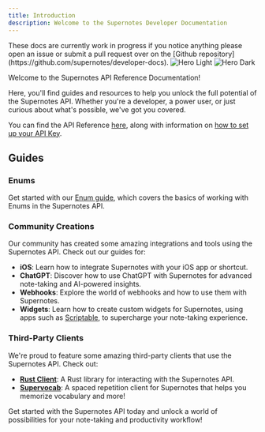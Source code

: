 ```yaml
---
title: Introduction
description: Welcome to the Supernotes Developer Documentation
---
```


<Info>
  These docs are currently work in progress if you notice anything please open
  an issue or submit a pull request over on the [Github
  repository](https://github.com/supernotes/developer-docs).
</Info>

<img className="block dark:hidden" src="/images/hero.svg" alt="Hero Light" />
<img className="hidden dark:block" src="/images/hero.svg" alt="Hero Dark" />


Welcome to the Supernotes API Reference Documentation!

Here, you'll find guides and resources to help you unlock the full potential of the Supernotes API. Whether you're a developer, a power user, or just curious about what's possible, we've got you covered.

You can find the API Reference [here](/api-reference), along with information on [how to set up your API Key](/api-reference/introduction#authentication).

## Guides

### Enums
Get started with our [Enum guide](/guides/enums), which covers the basics of working with Enums in the Supernotes API.

### Community Creations

Our community has created some amazing integrations and tools using the Supernotes API. Check out our guides for:

* **iOS**: Learn how to integrate Supernotes with your iOS app or shortcut.
* **ChatGPT**: Discover how to use ChatGPT with Supernotes for advanced note-taking and AI-powered insights.
* **Webhooks**: Explore the world of webhooks and how to use them with Supernotes.
* **Widgets**: Learn how to create custom widgets for Supernotes, using apps such as [Scriptable](/community-creations/scriptable), to supercharge your note-taking experience.

### Third-Party Clients

We're proud to feature some amazing third-party clients that use the Supernotes API. Check out:

* **[Rust Client](/third-party/rust-client)**: A Rust library for interacting with the Supernotes API.
* **[Supervocab](/third-party/supervocab)**: A spaced repetition client for Supernotes that helps you memorize vocabulary and more!

Get started with the Supernotes API today and unlock a world of possibilities for your note-taking and productivity workflow!
